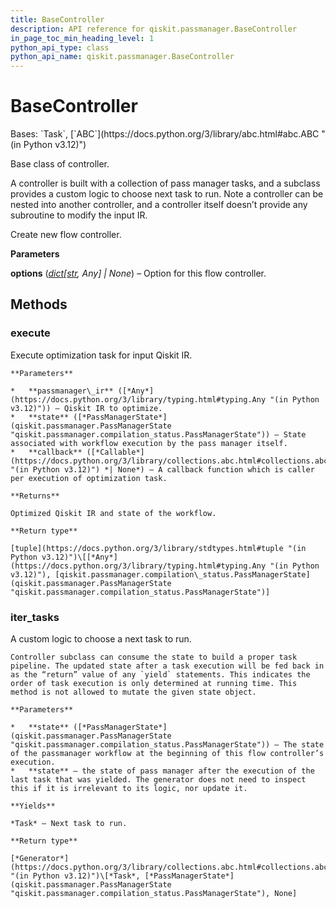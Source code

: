 ```yaml
---
title: BaseController
description: API reference for qiskit.passmanager.BaseController
in_page_toc_min_heading_level: 1
python_api_type: class
python_api_name: qiskit.passmanager.BaseController
---
```


# BaseController

<Class id="qiskit.passmanager.BaseController" isDedicatedPage={true} github="https://github.com/Qiskit/qiskit/tree/main/qiskit/passmanager/base_tasks.py#L156-L230" signature="qiskit.passmanager.BaseController(options=None)">
  Bases: `Task`, [`ABC`](https://docs.python.org/3/library/abc.html#abc.ABC "(in Python v3.12)")

  Base class of controller.

  A controller is built with a collection of pass manager tasks, and a subclass provides a custom logic to choose next task to run. Note a controller can be nested into another controller, and a controller itself doesn’t provide any subroutine to modify the input IR.

  Create new flow controller.

  **Parameters**

  **options** ([*dict*](https://docs.python.org/3/library/stdtypes.html#dict "(in Python v3.12)")*\[*[*str*](https://docs.python.org/3/library/stdtypes.html#str "(in Python v3.12)")*, Any] | None*) – Option for this flow controller.

  ## Methods

  ### execute

  <Function id="qiskit.passmanager.BaseController.execute" github="https://github.com/Qiskit/qiskit/tree/main/qiskit/passmanager/base_tasks.py#L202-L230" signature="execute(passmanager_ir, state, callback=None)">
    Execute optimization task for input Qiskit IR.

    **Parameters**

    *   **passmanager\_ir** ([*Any*](https://docs.python.org/3/library/typing.html#typing.Any "(in Python v3.12)")) – Qiskit IR to optimize.
    *   **state** ([*PassManagerState*](qiskit.passmanager.PassManagerState "qiskit.passmanager.compilation_status.PassManagerState")) – State associated with workflow execution by the pass manager itself.
    *   **callback** ([*Callable*](https://docs.python.org/3/library/collections.abc.html#collections.abc.Callable "(in Python v3.12)") *| None*) – A callback function which is caller per execution of optimization task.

    **Returns**

    Optimized Qiskit IR and state of the workflow.

    **Return type**

    [tuple](https://docs.python.org/3/library/stdtypes.html#tuple "(in Python v3.12)")\[[*Any*](https://docs.python.org/3/library/typing.html#typing.Any "(in Python v3.12)"), [qiskit.passmanager.compilation\_status.PassManagerState](qiskit.passmanager.PassManagerState "qiskit.passmanager.compilation_status.PassManagerState")]
  </Function>

  ### iter\_tasks

  <Function id="qiskit.passmanager.BaseController.iter_tasks" github="https://github.com/Qiskit/qiskit/tree/main/qiskit/passmanager/base_tasks.py#L176-L200" signature="abstract iter_tasks(state)">
    A custom logic to choose a next task to run.

    Controller subclass can consume the state to build a proper task pipeline. The updated state after a task execution will be fed back in as the “return” value of any `yield` statements. This indicates the order of task execution is only determined at running time. This method is not allowed to mutate the given state object.

    **Parameters**

    *   **state** ([*PassManagerState*](qiskit.passmanager.PassManagerState "qiskit.passmanager.compilation_status.PassManagerState")) – The state of the passmanager workflow at the beginning of this flow controller’s execution.
    *   **state** – the state of pass manager after the execution of the last task that was yielded. The generator does not need to inspect this if it is irrelevant to its logic, nor update it.

    **Yields**

    *Task* – Next task to run.

    **Return type**

    [*Generator*](https://docs.python.org/3/library/collections.abc.html#collections.abc.Generator "(in Python v3.12)")\[*Task*, [*PassManagerState*](qiskit.passmanager.PassManagerState "qiskit.passmanager.compilation_status.PassManagerState"), None]
  </Function>
</Class>

